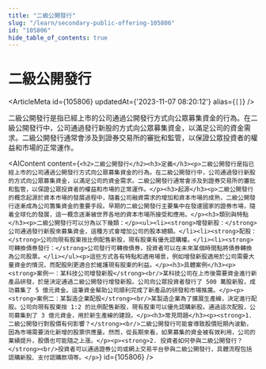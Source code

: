 ```yaml
---
title: "二級公開發行"
slug: "/learn/secondary-public-offering-105806"
id: "105806"
hide_table_of_contents: true
---
```



# 二級公開發行

<ArticleMeta id={105806} updatedAt={'2023-11-07 08:20:12'} alias={`[]`} />
<div className='border-solid border-b border-t-0 my-4 border-[var(--ifm-color-gray-300)]' />

二級公開發行是指已經上市的公司通過公開發行方式向公眾募集資金的行為。在二級公開發行中，公司通過發行新股的方式向公眾募集資金，以滿足公司的資金需求。二級公開發行通常會涉及到證券交易所的審批和監管，以保證公眾投資者的權益和市場的正常運作。

<AIContent content={`<h2>二級公開發行</h2><h3>定義</h3><p>二級公開發行是指已經上市的公司通過公開發行方式向公眾募集資金的行為。在二級公開發行中，公司通過發行新股的方式向公眾募集資金，以滿足公司的資金需求。二級公開發行通常會涉及到證券交易所的審批和監管，以保證公眾投資者的權益和市場的正常運作。</p><h3>起源</h3><p>二級公開發行的概念起源於資本市場的發展過程中，隨着公司融資需求的增加和資本市場的成熟，二級公開發行逐漸成為公司籌集資金的重要手段。早期的二級公開發行主要集中在發達國家的證券市場，隨着全球化的發展，這一概念逐漸被世界各地的資本市場所接受和應用。</p><h3>類別與特點</h3><p>二級公開發行可以分為以下幾類：</p><ul><li><strong>增發新股：</strong>公司通過發行新股來募集資金，這種方式會增加公司的股本總額。</li><li><strong>配股：</strong>公司向現有股東按比例配售新股，現有股東有優先認購權。</li><li><strong>可轉換債券發行：</strong>公司發行可轉換債券，投資者可以在未來某個時間點將債券轉換為公司股票。</li></ul><p>這些方式各有特點和適用場景，例如增發新股適用於公司需要大量資金的情況，而配股則更適合於維護現有股東的利益。</p><h3>具體案例</h3><p><strong>案例一：某科技公司增發新股</strong><br/>某科技公司在上市後需要資金進行新產品研發，於是決定通過二級公開發行增發新股。公司向公眾投資者發行了 500 萬股新股，成功募集了 5 億元資金。這筆資金幫助公司順利完成了新產品的研發和市場推廣。</p><p><strong>案例二：某製造企業配股</strong><br/>某製造企業為了擴展生產線，決定進行配股。公司向現有股東按 1:2 的比例配售新股，現有股東可以優先認購新股。通過這次配股，公司募集到了 3 億元資金，用於新生產線的建設。</p><h3>常見問題</h3><p><strong>1. 二級公開發行對股價有何影響？</strong><br/>二級公開發行可能會導致股價短期內波動，因為市場需要消化新增的股票供應量。然而，從長期來看，如果募集的資金被有效利用，公司的業績提升，股價也可能隨之上漲。</p><p><strong>2. 投資者如何參與二級公開發行？</strong><br/>投資者可以通過證券公司或網上交易平台參與二級公開發行，具體流程包括認購新股、支付認購款項等。</p>`} id={105806} />

